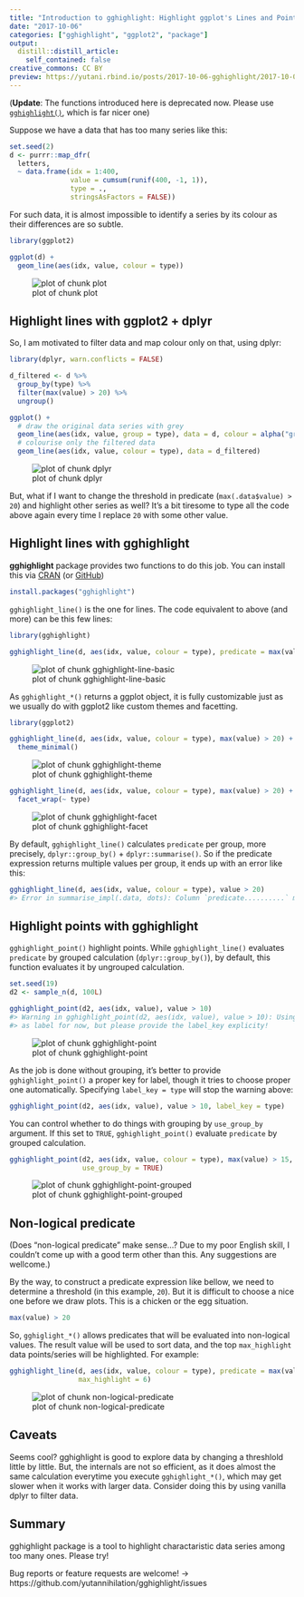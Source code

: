 ```yaml
---
title: "Introduction to gghighlight: Highlight ggplot's Lines and Points with Predicates"
date: "2017-10-06"
categories: ["gghighlight", "ggplot2", "package"]
output:
  distill::distill_article:
    self_contained: false
creative_commons: CC BY
preview: https://yutani.rbind.io/posts/2017-10-06-gghighlight/2017-10-06-gghighlight_files/figure-html/non-logical-predicate-1.png
---
```

(**Update**: The functions introduced here is deprecated now. Please use [`gghighlight()`](https://yutani.rbind.io/2018-06-16-re-intro-to-gghighlight/), which is far nicer one)

Suppose we have a data that has too many series like this:


```r
set.seed(2)
d <- purrr::map_dfr(
  letters,
  ~ data.frame(idx = 1:400,
               value = cumsum(runif(400, -1, 1)),
               type = .,
               stringsAsFactors = FALSE))
```

For such data, it is almost impossible to identify a series by its colour as their differences are so subtle.


```r
library(ggplot2)

ggplot(d) +
  geom_line(aes(idx, value, colour = type))
```

![plot of chunk plot](./2017-10-06-gghighlight_files/figure-html/plot-1.png)


## Highlight lines with ggplot2 + dplyr

So, I am motivated to filter data and map colour only on that, using dplyr:


```r
library(dplyr, warn.conflicts = FALSE)

d_filtered <- d %>%
  group_by(type) %>% 
  filter(max(value) > 20) %>%
  ungroup()

ggplot() +
  # draw the original data series with grey
  geom_line(aes(idx, value, group = type), data = d, colour = alpha("grey", 0.7)) +
  # colourise only the filtered data
  geom_line(aes(idx, value, colour = type), data = d_filtered)
```

![plot of chunk dplyr](./2017-10-06-gghighlight_files/figure-html/dplyr-1.png)

But, what if I want to change the threshold in predicate (`max(.data$value) > 20`) and highlight other series as well? It's a bit tiresome to type all the code above again every time I replace `20` with some other value.

## Highlight lines with gghighlight

**gghighlight** package provides two functions to do this job. You can install this via [CRAN](https://cran.r-project.org/package=gghighlight) (or [GitHub](https://github.com/yutannihilation/gghighlight/))


```r
install.packages("gghighlight")
```

`gghighlight_line()` is the one for lines. The code equivalent to above (and more) can be this few lines:


```r
library(gghighlight)

gghighlight_line(d, aes(idx, value, colour = type), predicate = max(value) > 20)
```

![plot of chunk gghighlight-line-basic](./2017-10-06-gghighlight_files/figure-html/gghighlight-line-basic-1.png)

As `gghighlight_*()` returns a ggplot object, it is fully customizable just as we usually do with ggplot2 like custom themes and facetting.


```r
library(ggplot2)

gghighlight_line(d, aes(idx, value, colour = type), max(value) > 20) +
  theme_minimal()
```

![plot of chunk gghighlight-theme](./2017-10-06-gghighlight_files/figure-html/gghighlight-theme-1.png)


```r
gghighlight_line(d, aes(idx, value, colour = type), max(value) > 20) +
  facet_wrap(~ type)
```

![plot of chunk gghighlight-facet](./2017-10-06-gghighlight_files/figure-html/gghighlight-facet-1.png)

By default, `gghighlight_line()` calculates `predicate` per group, more precisely, `dplyr::group_by()` + `dplyr::summarise()`. So if the predicate expression returns multiple values per group, it ends up with an error like this:


```r
gghighlight_line(d, aes(idx, value, colour = type), value > 20)
#> Error in summarise_impl(.data, dots): Column `predicate..........` must be length 1 (a summary value), not 400
```


## Highlight points with gghighlight

`gghighlight_point()` highlight points. While `gghighlight_line()` evaluates `predicate` by grouped calculation (`dplyr::group_by()`), by default, this function evaluates it by ungrouped calculation.


```r
set.seed(19)
d2 <- sample_n(d, 100L)

gghighlight_point(d2, aes(idx, value), value > 10)
#> Warning in gghighlight_point(d2, aes(idx, value), value > 10): Using type
#> as label for now, but please provide the label_key explicity!
```

![plot of chunk gghighlight-point](./2017-10-06-gghighlight_files/figure-html/gghighlight-point-1.png)

As the job is done without grouping, it's better to provide `gghighlight_point()` a proper key for label, though it tries to choose proper one automatically. Specifying `label_key = type` will stop the warning above:


```r
gghighlight_point(d2, aes(idx, value), value > 10, label_key = type)
```

You can control whether to do things with grouping by `use_group_by` argument. If this set to `TRUE`, `gghighlight_point()` evaluate `predicate` by grouped calculation.


```r
gghighlight_point(d2, aes(idx, value, colour = type), max(value) > 15, label_key = type,
                  use_group_by = TRUE)
```

![plot of chunk gghighlight-point-grouped](./2017-10-06-gghighlight_files/figure-html/gghighlight-point-grouped-1.png)

## Non-logical predicate

(Does "non-logical predicate" make sense...? Due to my poor English skill, I couldn't come up with a good term other than this. Any suggestions are wellcome.)

By the way, to construct a predicate expression like bellow, we need to determine a threshold (in this example, `20`). But it is difficult to choose a nice one before we draw plots. This is a chicken or the egg situation.


```r
max(value) > 20
```

So, `gghiglight_*()` allows predicates that will be evaluated into non-logical values. The result value will be used to sort data, and the top `max_highlight` data points/series will be highlighted. For example:


```r
gghighlight_line(d, aes(idx, value, colour = type), predicate = max(value),
                 max_highlight = 6)
```

![plot of chunk non-logical-predicate](./2017-10-06-gghighlight_files/figure-html/non-logical-predicate-1.png)

## Caveats

Seems cool? gghighlight is good to explore data by changing a threshlold little by little. But, the internals are not so efficient, as it does almost the same calculation everytime you execute `gghighlight_*()`, which may get slower when it works with larger data. Consider doing this by using vanilla dplyr to filter data.


## Summary

gghighlight package is a tool to highlight charactaristic data series among too many ones. Please try!

Bug reports or feature requests are welcome! -> https://github.com/yutannihilation/gghighlight/issues
